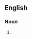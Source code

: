 ==English==

===Noun===
{{head|en|noun plural form|head=[[ball]]s [[in]] [[hand]]}}

# {{plural of|ball in hand|lang=en}}